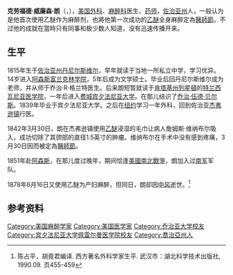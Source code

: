{{refimprove|time=2013-07-23T01:45:58+00:00}}
{{Infobox scientist
|name              = 克劳福德·朗<br>Crawford Long
|image             = CrawfordLong.jpg
|image_size        =
|caption           = Crawford Long
|birth_date        = {{Birth date|1815|11|1}}
|birth_place       = {{USA}}[[佐治亚州|佐治亚州]]丹尼尔斯维尔
|death_date        = {{Death date and age|1878|6|16|1815|11|1}}
|death_place       = {{USA}}[[佐治亚州|佐治亚州]][[雅典_(佐治亚州)|阿森斯]]
|residence         = 
|citizenship       = 
|nationality       = {{USA}}
|ethnicity         = 
|field             = 医学
|work_institutions = 
|alma_mater        = [[佐治亚大学|佐治亚大学]]、[[宾夕法尼亚大学|宾夕法尼亚大学]]
|doctoral_advisor  = 
|doctoral_students = 
|known_for         = 使用[[乙醚|乙醚]][[麻醉|麻醉]]
|influences        = 
|influenced        = 
|prizes            = 
|religion          = 
|footnotes         = 
|signature         =
}}
'''克劳福德·威廉森·朗'''（{{lang-en|Crawford Williamson Long}}，{{bd|1815年|11月1日|1878年|6月16日}}），[[美国|美国]][[外科|外科]]、[[麻醉科|麻醉科]]医生、[[药师|药师]]，[[佐治亚州|佐治亚州]]人，一般认为是他首次使用乙醚作为麻醉剂，也將他第一次成功的[[乙醚|乙醚]]全身麻醉定為[[醫師節|醫師節]]。不过他的成就在當時只有同事和极少数人知道，没有迅速传播开来。

==生平==
1815年生于[[佐治亚州|佐治亚州]][[丹尼尔斯维尔|丹尼尔斯维尔]]，早年就读于当地一所私立中学，学习优异。14岁进入[[阿森斯|阿森斯]][[富兰克林学院|富兰克林学院]]，5年后成为文学硕士。毕业后回丹尼尔斯维尔成为老师，并从师于乔治·R·格兰特医生。后来朗短暂就读于[[肯塔基州|肯塔基州]][[列星頓|列星頓]]的[[特兰西瓦尼亚医学院|特兰西瓦尼亚医学院]]，一年后进入[[费城|费城]][[宾夕法尼亚大学|宾夕法尼亚大学]]。在那儿结识了[[乔治·伍德·贝尔斯|乔治·伍德·贝尔斯]]。1839年毕业于宾夕法尼亚大学。之后在[[纽约|纽约]]学习一年外科，回到佐治亚[[杰弗逊镇|杰弗逊镇]]行医。

1842年3月30日，朗在杰弗逊镇使用[[乙醚|乙醚]]浸湿的毛巾让病人詹姆斯·维纳布尔吸入，成功切除了其颈部的直径1.5英寸的肿瘤。维纳布尔在手术中没有感到疼痛，3月30日因而被定為[[醫師節|醫師節]]。

1851年赴[[阿森斯|阿森斯]]，在那儿度过晚年，期间恰逢[[美國|美國]][[南北戰爭|南北戰爭]]，朗加入过[[南军|南军]]军队。

1878年6月16日又使用乙醚为产妇麻醉，但同日，朗卻因[[中风|中风]]逝世。<ref>陈占平，胡竟君编译. 西方著名外科学家生平. 武汉市：湖北科学技术出版社, 1990.09. 页455-459</ref>

==参考资料==
{{reflist}}

{{Authority control}}

{{DEFAULTSORT:Long, Crawford}}
[[Category:美国麻醉学家|Category:美国麻醉学家]]
[[Category:美国医学家|Category:美国医学家]]
[[Category:乔治亚大学校友|Category:乔治亚大学校友]]
[[Category:宾夕法尼亚大学佩雷尔曼医学院校友|Category:宾夕法尼亚大学佩雷尔曼医学院校友]]
[[Category:喬治亞州人|Category:喬治亞州人]]